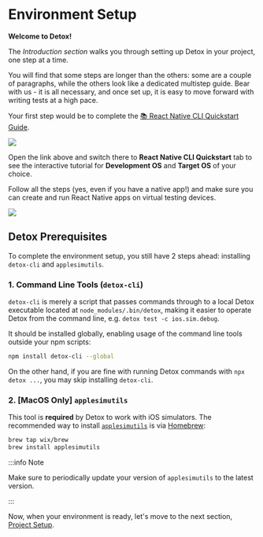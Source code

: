 

# Environment Setup

**Welcome to Detox!**

The _Introduction section_ walks you through setting up Detox in your project, one step at a time.

You will find that some steps are longer than the others: some are a couple of paragraphs, while the others look like a dedicated multistep guide.
Bear with us - it is all necessary, and once set up, it is easy to move forward with writing tests at a high pace.

Your first step would be to complete the
[📚 React Native CLI Quickstart Guide](https://reactnative.dev/docs/next/environment-setup).

![](../img/rn-env.png)

<p>
    Open the link above and switch there to <b>React Native CLI Quickstart</b> tab to see
    the interactive tutorial for <b>Development OS</b> and <b>Target OS</b> of your choice.
</p>

<p>
    Follow all
    the steps <span style={{color: 'red'}}>(yes, even if you have a native app!)</span> and
    make sure you can create and run React Native apps on virtual testing devices.
</p>

![](../img/rn-env-done.png)

## Detox Prerequisites

To complete the environment setup, you still have 2 steps ahead: installing `detox-cli` and `applesimutils`.

### 1. Command Line Tools (`detox-cli`)

`detox-cli` is merely a script that passes commands through to
a local Detox executable located at `node_modules/.bin/detox`,
making it easier to operate Detox from the command line, e.g. `detox test -c ios.sim.debug`.

It should be installed globally, enabling usage of the command line tools outside your npm scripts:

```bash npm2yarn
npm install detox-cli --global
```

On the other hand, if you are fine with running Detox commands with `npx detox ...`, you may skip installing `detox-cli`.

### 2. [MacOS Only] `applesimutils`

This tool is **required** by Detox to work with iOS simulators. The recommended way to install
[`applesimutils`](https://github.com/wix/AppleSimulatorUtils) is via [Homebrew](https://brew.sh):

```bash
brew tap wix/brew
brew install applesimutils
```

:::info Note

Make sure to periodically update your version of `applesimutils` to the latest version.

:::

Now, when your environment is ready, let's move to the next section, [Project Setup](project-setup.mdx).
